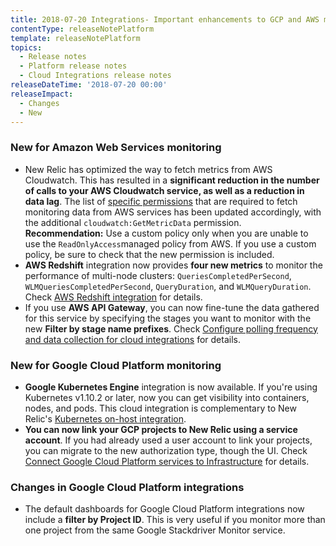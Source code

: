 ```yaml
---
title: 2018-07-20 Integrations- Important enhancements to GCP and AWS monitoring
contentType: releaseNotePlatform
template: releaseNotePlatform
topics:
  - Release notes
  - Platform release notes
  - Cloud Integrations release notes
releaseDateTime: '2018-07-20 00:00'
releaseImpact:
  - Changes
  - New
---
```


### New for Amazon Web Services monitoring

*   New Relic has optimized the way to fetch metrics from AWS Cloudwatch. This has resulted in a **significant reduction in the number of calls to your AWS Cloudwatch service, as well as a reduction in data lag**. The list of [specific permissions](https://docs.newrelic.com/docs/integrations/amazon-integrations/getting-started/integrations-managed-policies) that are required to fetch monitoring data from AWS services has been updated accordingly, with the additional `cloudwatch:GetMetricData` permission.  
    **Recommendation:** Use a custom policy only when you are unable to use the `ReadOnlyAccess`managed policy from AWS. If you use a custom policy, be sure to check that the new permission is included.
*   **AWS Redshift** integration now provides **four new metrics** to monitor the performance of multi-node clusters: `QueriesCompletedPerSecond`, `WLMQueriesCompletedPerSecond`, `QueryDuration`, and `WLMQueryDuration`. Check [AWS Redshift integration](https://docs.newrelic.com/docs/integrations/amazon-integrations/aws-integrations-list/aws-redshift-integration) for details.
*   If you use **AWS API Gateway**, you can now fine-tune the data gathered for this service by specifying the stages you want to monitor with the new **Filter by stage name prefixes**. Check [Configure polling frequency and data collection for cloud integrations](https://docs.newrelic.com/docs/integrations/new-relic-integrations/getting-started/configure-polling-frequency-data-collection-cloud-integrations) for details.

### New for Google Cloud Platform monitoring

*   **Google Kubernetes Engine** integration is now available. If you're using Kubernetes v1.10.2 or later, now you can get visibility into containers, nodes, and pods. This cloud integration is complementary to New Relic's [Kubernetes on-host integration](/docs/integrations/host-integrations/host-integrations-list/kubernetes-monitoring-integration).
*   **You can now link your GCP projects to New Relic using a service account**. If you had already used a user account to link your projects, you can migrate to the new authorization type, though the UI. Check [Connect Google Cloud Platform services to Infrastructure](https://docs.newrelic.com/docs/integrations/google-cloud-platform-integrations/getting-started/connect-google-cloud-platform-services-infrastructure) for details.

### Changes in Google Cloud Platform integrations

*   The default dashboards for Google Cloud Platform integrations now include a **filter by Project ID**. This is very useful if you monitor more than one project from the same Google Stackdriver Monitor service.